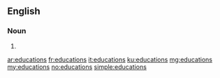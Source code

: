 {{also|éducations|êducâtions}}
==English==

===Noun===
{{head|en}}

# {{plural of|education}}

[[ar:educations]]
[[fr:educations]]
[[it:educations]]
[[ku:educations]]
[[mg:educations]]
[[my:educations]]
[[no:educations]]
[[simple:educations]]